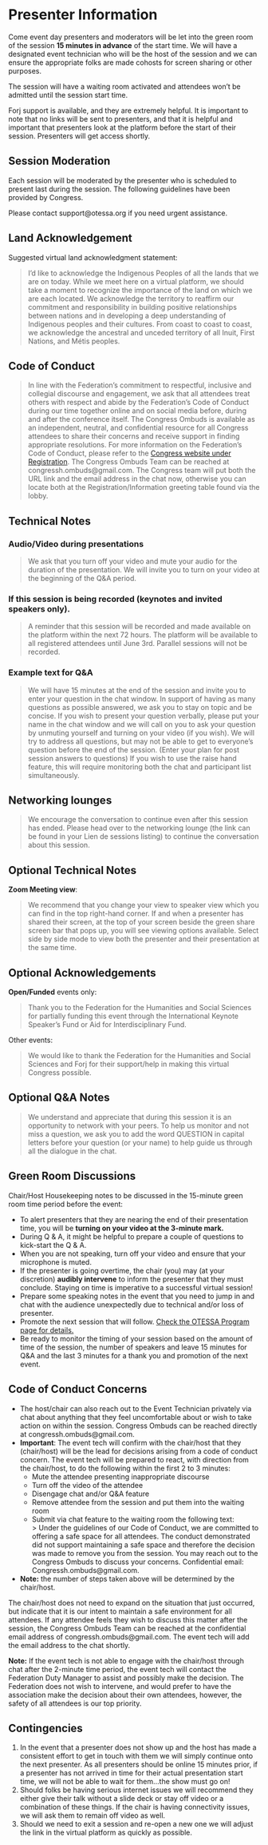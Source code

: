 # Presenter Information {-}


Come event day presenters and moderators will be let into the green room of the session **15 minutes in advance** of the start time. We will have a designated event technician who will be the host of the session and we can ensure the appropriate folks are made cohosts for screen sharing or other purposes.  

The session will have a waiting room activated and attendees won’t be admitted until the session start time.

Forj support is available, and they are extremely helpful. It is important to note that no links will be sent to presenters, and that it is helpful and important that presenters look at the platform before the start of their session. Presenters will get access shortly.

## Session Moderation {-}
Each session will be moderated by the presenter who is scheduled to present last during the session. The following guidelines have been provided by Congress.

Please contact support@otessa.org if you need urgent assistance.

## Land Acknowledgement {-}
Suggested virtual land acknowledgment statement:  
  
> I’d like to acknowledge the Indigenous Peoples of all the lands that we are on today. While we meet here on a virtual platform, we should take a moment to recognize the importance of the land on which we are each located. We acknowledge the territory to reaffirm our commitment and responsibility in building positive relationships between nations and in developing a deep understanding of Indigenous peoples and their cultures. From coast to coast to coast, we acknowledge the ancestral and unceded territory of all Inuit, First Nations, and Métis peoples.  

## Code of Conduct {-}

> In line with the Federation’s commitment to respectful, inclusive and collegial discourse and engagement, we ask that all attendees treat others with respect and abide by the Federation’s Code of Conduct during our time together online and on social media before, during and after the conference itself. The Congress Ombuds is available as an independent, neutral, and confidential resource for all Congress attendees to share their concerns and receive support in finding appropriate resolutions. For more information on the Federation’s Code of Conduct, please refer to the [Congress website under Registration](https://www.federationhss.ca/en/about-us/about-federation/code-conduct){target="_blank"}. The Congress Ombuds Team can be reached at congressh.ombuds@gmail.com. The Congress team will put both the URL link and the email address in the chat now, otherwise you can locate both at the Registration/Information greeting table found via the lobby.  

## Technical Notes {-}

### Audio/Video during presentations {-}

>We ask that you turn off your video and mute your audio for the duration of the presentation. We will invite you to turn on your video at the beginning of the Q&A period.  

### If this session is being recorded (keynotes and invited speakers only). {-}

>A reminder that this session will be recorded and made available on the platform within the next 72 hours. The platform will be available to all registered attendees until June 3rd. Parallel sessions will not be recorded.  

### Example text for Q&A {-}

> We will have 15 minutes at the end of the session and invite you to enter your question in the chat window. In support of having as many questions as possible answered, we ask you to stay on topic and be concise. If you wish to present your question verbally, please put your name in the chat window and we will call on you to ask your question by unmuting yourself and turning on your video (if you wish). We will try to address all questions, but may not be able to get to everyone’s question before the end of the session. (Enter your plan for post session answers to questions) If you wish to use the raise hand feature, this will require monitoring both the chat and participant list simultaneously.  

## Networking lounges {-}

>We encourage the conversation to continue even after this session has ended. Please head over to the networking lounge (the link can be found in your Lien de sessions listing) to continue the conversation about this session.  

## Optional Technical Notes {-}

**Zoom Meeting view**: 

>We recommend that you change your view to speaker view which you can find in the top right-hand corner. If and when a presenter has shared their screen, at the top of your screen beside the green share screen bar that pops up, you will see viewing options available. Select side by side mode to view both the presenter and their presentation at the same time.  

## Optional Acknowledgements {-}

**Open/Funded** events only: 

> Thank you to the Federation for the Humanities and Social Sciences for partially funding this event through the International Keynote Speaker’s Fund or Aid for Interdisciplinary Fund.  

Other events:

> We would like to thank the Federation for the Humanities and Social Sciences and Forj for their support/help in making this virtual Congress possible.  

## Optional Q&A Notes {-}

>We understand and appreciate that during this session it is an opportunity to network with your peers. To help us monitor and not miss a question, we ask you to add the word QUESTION in capital letters before your question (or your name) to help guide us through all the dialogue in the chat.

## Green Room Discussions {-}

Chair/Host Housekeeping notes to be discussed in the 15-minute green room time period before the event:  

- To alert presenters that they are nearing the end of their presentation time, you will be **turning on your video at the 3-minute mark.**  
- During Q & A, it might be helpful to prepare a couple of questions to kick-start the Q & A.  
- When you are not speaking, turn off your video and ensure that your microphone is muted.  
- If the presenter is going overtime, the chair (you) may (at your discretion) **audibly intervene** to inform the presenter that they must conclude. Staying on time is imperative to a successful virtual session!  
- Prepare some speaking notes in the event that you need to jump in and chat with the audience unexpectedly due to technical and/or loss of presenter.  
- Promote the next session that will follow. [Check the OTESSA Program page for details.](https://otessa.org/2022/program){target="_blank"}  
- Be ready to monitor the timing of your session based on the amount of time of the session, the number of speakers and leave 15 minutes for Q&A and the last 3 minutes for a thank you and promotion of the next event. 

## Code of Conduct Concerns {-}

- The host/chair can also reach out to the Event Technician privately via chat about anything that they feel uncomfortable about or wish to take action on within the session. Congress Ombuds can be reached directly at congressh.ombuds@gmail.com.
- **Important**: The event tech will confirm with the chair/host that they (chair/host) will be the lead for decisions arising from a code of conduct concern. The event tech will be prepared to react, with direction from the chair/host, to do the following within the first 2 to 3 minutes:  
  - Mute the attendee presenting inappropriate discourse  
  - Turn off the video of the attendee  
  - Disengage chat and/or Q&A feature  
  - Remove attendee from the session and put them into the waiting room  
  - Submit via chat feature to the waiting room the following text:  
    > Under the guidelines of our Code of Conduct, we are committed to offering a safe space for all attendees. The conduct demonstrated did not support maintaining a safe space and therefore the decision was made to remove you from the session. You may reach out to the Congress Ombuds to discuss your concerns. Confidential email: Congressh.ombuds@gmail.com.  
- 
**Note:** the number of steps taken above will be determined by the chair/host.  

The chair/host does not need to expand on the situation that just occurred, but indicate that it is our intent to maintain a safe environment for all attendees. If any attendee feels they wish to discuss this matter after the session, the Congress Ombuds Team can be reached at the confidential email address of congressh.ombuds@gmail.com. The event tech will add the email address to the chat shortly.  

**Note:** If the event tech is not able to engage with the chair/host through chat after the 2-minute time period, the event tech will contact the Federation Duty Manager to assist and possibly make the decision. The Federation does not wish to intervene, and would prefer to have the association make the decision about their own attendees, however, the safety of all attendees is our top priority.

## Contingencies {-}

1. In the event that a presenter does not show up and the host has made a consistent effort to get in touch with them we will simply continue onto the next presenter. As all presenters should be online 15 minutes prior, if a presenter has not arrived in time for their actual presentation start time, we will not be able to wait for them...the show must go on!
2. Should folks be having serious internet issues we will recommend they either give their talk without a slide deck or stay off video or a combination of these things. If the chair is having connectivity issues, we will ask them to remain off video as well.
3. Should we need to exit a session and re-open a new one we will adjust the link in the virtual platform as quickly as possible.